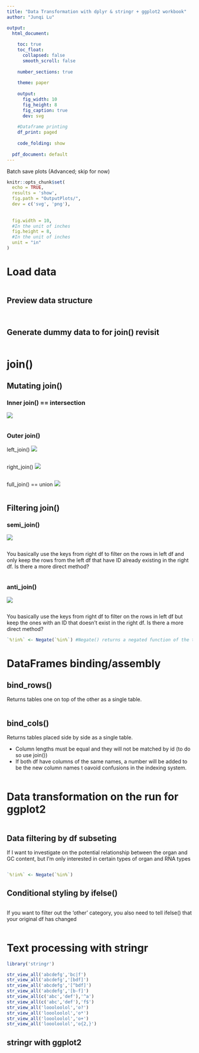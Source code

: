 ---
title: "Data Transformation with dplyr & stringr + ggplot2 workbook"
author: "Junqi Lu"

output:
  html_document: 
    
    toc: true 
    toc_float: 
      collapsed: false 
      smooth_scroll: false 
      
    number_sections: true 
    
    theme: paper 
    
    output: 
      fig_width: 10 
      fig_height: 8 
      fig_caption: true 
      dev: svg 
    
    #Dataframe printing
    df_print: paged 
    
    code_folding: show 
  
  pdf_document: default
---

Batch save plots (Advanced; skip for now)
```{r}
knitr::opts_chunk$set(
  echo = TRUE,
  results = 'show',
  fig.path = "OutputPlots/",
  dev = c('svg', 'png'),
  
  
  fig.width = 10,
  #In the unit of inches
  fig.height = 8,
  #In the unit of inches
  unit = "in"
) 
```

# Load data
```{r}

```

## Preview data structure 
```{r}

```

```{r}

```

## Generate dummy data to for join() revisit
```{r}

```




# join()
## Mutating join()
### Inner join() == intersection 
![](join GIF\inner-join.gif)

```{r}

```

### Outer join()
left_join()
![](join GIF\left-join.gif)

```{r}

```



right_join()
![](join GIF\right-join.gif)
```{r}

```


full_join() == union 
![](join GIF\full-join.gif)
```{r}

```


## Filtering join()
### semi_join()
![](join GIF\semi-join.gif)
```{r}

```
You basically use the keys from right df to filter on the rows in left df and only keep the rows from the left df that have ID already existing in the right df. Is there a more direct method? 
```{r}


```


### anti_join()
![](join GIF\anti-join.gif)
```{r}

```
You basically use the keys from right df to filter on the rows in left df but keep the ones with an ID that doesn't exist in the right df. Is there a more direct method? 
```{r}
`%!in%` <- Negate(`%in%`) #Negate() returns a negated function of the target function 

```

# DataFrames binding/assembly
## bind_rows()
Returns tables one on top of the other as a single table. 
```{r}

```


## bind_cols()
Returns tables placed side by side as a single table. 

* Column lengths must be equal and they will not be matched by id (to do so use join())
* If both df have columns of the same names, a number will be added to be the new column names t oavoid confusions in the indexing system. 
```{r}

```

# Data transformation on the run for ggplot2
```{r}

```

## Data filtering by df subseting  
If I want to investigate on the potential relationship between the organ and GC content, but I'm only interested in certain types of organ and RNA types
```{r}

```

```{r}
`%!in%` <- Negate(`%in%`)


```


## Conditional styling by ifelse()
```{r}

```

If you want to filter out the 'other' category, you also need to tell ifelse() that your original df has changed
```{r}

```

# Text processing with stringr 
```{r}
library('stringr')

str_view_all('abcdefg','bc|f')
str_view_all('abcdefg','[bdf]')
str_view_all('abcdefg','[^bdf]')
str_view_all('abcdefg','[b-f]')
str_view_all(c('abc','def'),'^a')
str_view_all(c('abc','def'),'f$')
str_view_all('loooloolol','o?')
str_view_all('loooloolol','o*')
str_view_all('loooloolol','o+')
str_view_all('loooloolol','o{2,}')
```

## stringr with ggplot2 
```{r}

```

